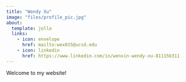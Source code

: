 ```yaml
---
title: "Wendy Xu"
image: "files/profile_pic.jpg"
about:
  template: jolla
  links:
    - icon: envelope
      href: mailto:wex015@ucsd.edu
    - icon: linkedin
      href: https://www.linkedin.com/in/wenxin-wendy-xu-81115b311
---
```


Welcome to my website!
